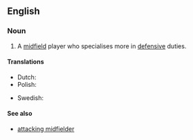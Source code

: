 ==English==

===Noun===
{{en-noun|head=[[defensive]] [[midfielder]]}}

# {{soccer}} A [[midfield]] player who specialises more in [[defensive]] duties.

====Translations====
{{trans-top| midfield player}}
* Dutch: {{t-|nl|verdedigende middenvelder|c}}
* Polish: {{t-|pl|defensywny pomocnik|m}}
{{trans-mid}}
* Swedish: {{t-|sv|defensiv mittfältare|c}}
{{trans-bottom}}

====See also====
*[[attacking midfielder]]